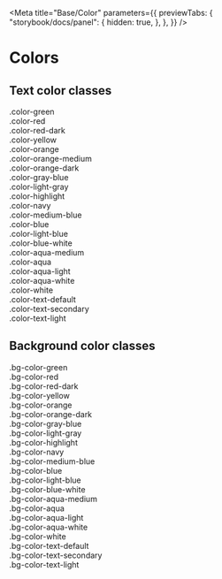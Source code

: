 
<Meta
    title="Base/Color"
    parameters={{
        previewTabs: {
            "storybook/docs/panel": {
                hidden: true,
            },
        },
    }}
/>

# Colors

## Text color classes

<div className="color-green">.color-green</div>
<div className="color-red">.color-red</div>
<div className="color-red-dark">.color-red-dark</div>
<div className="color-yellow">.color-yellow</div>
<div className="color-orange">.color-orange</div>
<div className="color-orange-medium">.color-orange-medium</div>
<div className="color-orange-dark">.color-orange-dark</div>
<div className="color-gray-blue">.color-gray-blue</div>
<div className="color-light-gray">.color-light-gray</div>
<div className="color-highlight">.color-highlight</div>

<div className="color-navy">.color-navy</div>
<div className="color-medium-blue">.color-medium-blue</div>
<div className="color-blue">.color-blue</div>
<div className="color-light-blue">.color-light-blue</div>
<div className="color-blue-white">.color-blue-white</div>

<div className="color-aqua-medium">.color-aqua-medium</div>
<div className="color-aqua">.color-aqua</div>
<div className="color-aqua-light">.color-aqua-light</div>
<div className="color-aqua-white">.color-aqua-white</div>

<div className="color-white">
    <span className="bg-color-navy">.color-white</span>
</div>

<div className="color-text-default">.color-text-default</div>
<div className="color-text-secondary">.color-text-secondary</div>
<div className="color-text-light">.color-text-light</div>

## Background color classes

<div className="bg-color-green">.bg-color-green</div>
<div className="bg-color-red">.bg-color-red</div>
<div className="bg-color-red-dark">.bg-color-red-dark</div>
<div className="bg-color-yellow">.bg-color-yellow</div>
<div className="bg-color-orange">.bg-color-orange</div>
<div className="bg-color-orange-dark">.bg-color-orange-dark</div>
<div className="bg-color-gray-blue">.bg-color-gray-blue</div>
<div className="bg-color-light-gray">.bg-color-light-gray</div>
<div className="bg-color-highlight">.bg-color-highlight</div>

<div className="bg-color-navy">
    <span className="color-white">.bg-color-navy</span>
</div>
<div className="bg-color-medium-blue">.bg-color-medium-blue</div>
<div className="bg-color-blue">.bg-color-blue</div>
<div className="bg-color-light-blue">.bg-color-light-blue</div>
<div className="bg-color-blue-white">.bg-color-blue-white</div>

<div className="bg-color-aqua-medium">.bg-color-aqua-medium</div>
<div className="bg-color-aqua">.bg-color-aqua</div>
<div className="bg-color-aqua-light">.bg-color-aqua-light</div>
<div className="bg-color-aqua-white">.bg-color-aqua-white</div>

<div className="bg-color-white">.bg-color-white</div>

<div className="bg-color-text-default">
    <span className="color-white">.bg-color-text-default</span>
</div>
<div className="bg-color-text-secondary">.bg-color-text-secondary</div>
<div className="bg-color-text-light">.bg-color-text-light</div>
